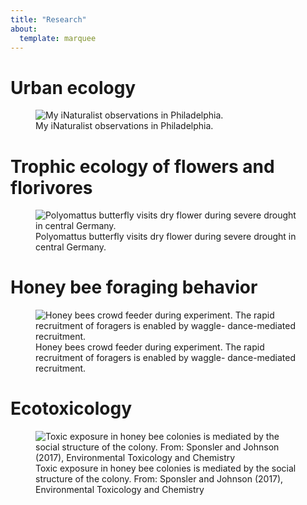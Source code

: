 ```yaml
---
title: "Research"
about: 
  template: marquee
---
```


# Urban ecology

![My iNaturalist observations in Philadelphia.](iNat_GE.png)

# Trophic ecology of flowers and florivores

![Polyomattus butterfly visits dry flower during severe drought in central Germany.](butterfly.jpg)

# Honey bee foraging behavior

![Honey bees crowd feeder during experiment. The rapid recruitment of foragers is enabled by waggle- dance-mediated recruitment.](feeder_study.jpg)

# Ecotoxicology

![Toxic exposure in honey bee colonies is mediated by the social structure of the colony. From: Sponsler and Johnson (2017), Environmental Toxicology and Chemistry](tox.png)
